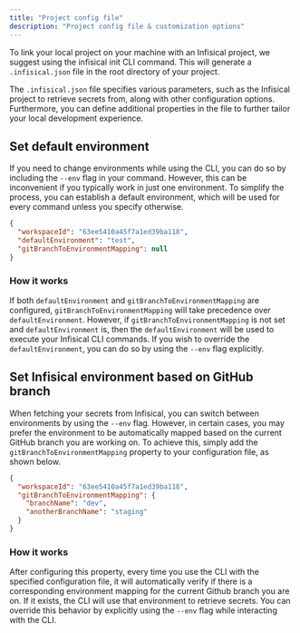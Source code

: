 ---
title: "Project config file"
description: "Project config file & customization options"
---

To link your local project on your machine with an Infisical project, we suggest using the infisical init CLI command. This will generate a `.infisical.json` file in the root directory of your project.

The `.infisical.json` file specifies various parameters, such as the Infisical project to retrieve secrets from, along with other configuration options. Furthermore, you can define additional properties in the file to further tailor your local development experience.

## Set default environment
If you need to change environments while using the CLI, you can do so by including the `--env` flag in your command. 
However, this can be inconvenient if you typically work in just one environment. 
To simplify the process, you can establish a default environment, which will be used for every command unless you specify otherwise.

```json .infisical.json
{
  "workspaceId": "63ee5410a45f7a1ed39ba118",
  "defaultEnvironment": "test",
  "gitBranchToEnvironmentMapping": null
}
```

### How it works
If both `defaultEnvironment` and `gitBranchToEnvironmentMapping` are configured, `gitBranchToEnvironmentMapping` will take precedence over `defaultEnvironment`. 
However, if `gitBranchToEnvironmentMapping` is not set and `defaultEnvironment` is, then the `defaultEnvironment` will be used to execute your Infisical CLI commands.
If you wish to override the `defaultEnvironment`, you can do so by using the `--env` flag explicitly.

## Set Infisical environment based on GitHub branch 
When fetching your secrets from Infisical, you can switch between environments by using the `--env` flag. However, in certain cases, you may prefer the environment to be automatically mapped based on the current GitHub branch you are working on. 
To achieve this, simply add the `gitBranchToEnvironmentMapping` property to your configuration file, as shown below.

```json .infisical.json
{
  "workspaceId": "63ee5410a45f7a1ed39ba118",
  "gitBranchToEnvironmentMapping": {
    "branchName": "dev",
    "anotherBranchName": "staging"
  }
}
```

### How it works
After configuring this property, every time you use the CLI with the specified configuration file, it will automatically verify if there is a corresponding environment mapping for the current Github branch you are on.
If it exists, the CLI will use that environment to retrieve secrets. You can override this behavior by explicitly using the `--env` flag while interacting with the CLI.

